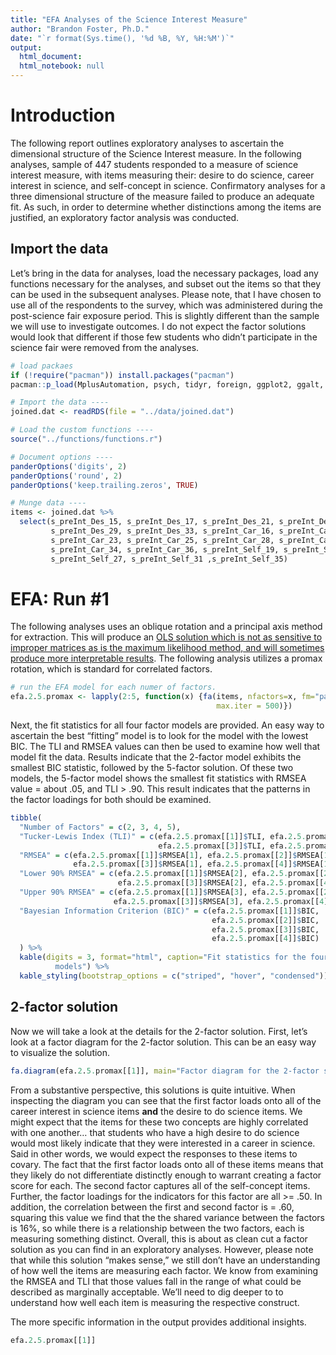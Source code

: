 ```yaml
---
title: "EFA Analyses of the Science Interest Measure"
author: "Brandon Foster, Ph.D."
date: "`r format(Sys.time(), '%d %B, %Y, %H:%M')`"
output:
  html_document:
  html_notebook: null
---
```


# Introduction

The following report outlines exploratory analyses to ascertain the dimensional structure of the Science Interest measure. In the following analyses, sample of 447 students responded to a measure of science interest measure, with items measuring their: desire to do science, career interest in science, and self-concept in science. Confirmatory analyses for a three dimensional structure of the measure failed to produce an adequate fit. As such, in order to determine whether distinctions among the items are justified, an exploratory factor analysis was conducted. 

## Import the data 
Let's bring in the data for analyses, load the necessary packages, load any functions necessary for the analyses, and subset out the items so that they can be used in the subsequent analyses. Please note, that I have chosen to use all of the respondents to the survey, which was administered during the post-science fair exposure period. This is slightly different than the sample we will use to investigate outcomes. I do not expect the factor solutions would look that different if those few students who didn't participate in the science fair were removed from the analyses.

```r
# load packaes
if (!require("pacman")) install.packages("pacman")
pacman::p_load(MplusAutomation, psych, tidyr, foreign, ggplot2, ggalt, ggthemes, readr, dplyr, knitr, scales, pander, lavaan, kableExtra, GPArotation)

# Import the data ----
joined.dat <- readRDS(file = "../data/joined.dat")

# Load the custom functions ----
source("../functions/functions.r")

# Document options ----
panderOptions('digits', 2)
panderOptions('round', 2)
panderOptions('keep.trailing.zeros', TRUE)

# Munge data ----
items <- joined.dat %>%
  select(s_preInt_Des_15, s_preInt_Des_17, s_preInt_Des_21, s_preInt_Des_24, s_preInt_Des_26, 
         s_preInt_Des_29, s_preInt_Des_33, s_preInt_Car_16, s_preInt_Car_18, s_preInt_Car_20, 
         s_preInt_Car_23, s_preInt_Car_25, s_preInt_Car_28, s_preInt_Car_30, s_preInt_Car_32, 
         s_preInt_Car_34, s_preInt_Car_36, s_preInt_Self_19, s_preInt_Self_22, 
         s_preInt_Self_27, s_preInt_Self_31 ,s_preInt_Self_35)
```

# EFA: Run #1

The following analyses uses an oblique rotation and a principal axis method for extraction. This will produce an [OLS solution which is not as sensitive to improper matrices as is the maximum likelihood method, and will sometimes produce more interpretable results](http://personality-project.org/r/psych/HowTo/factor.pdf). The following analysis utilizes a promax rotation, which is standard for correlated factors. 
```r
# run the EFA model for each numer of factors. 
efa.2.5.promax <- lapply(2:5, function(x) {fa(items, nfactors=x, fm="pa", rotate = "promax", 
                                              max.iter = 500)})
```

Next, the fit statistics for all four factor models are provided. An easy way to ascertain the best "fitting" model is to look for the model with the lowest BIC. The TLI and RMSEA values can then be used to examine how well that model fit the data. Results indicate that the 2-factor model exhibits the smallest BIC statistic, followed by the 5-factor solution. Of these two models, the 5-factor model shows the smallest fit statistics with RMSEA value = about .05, and TLI > .90. This result indicates that the patterns in the factor loadings for both should be examined. 

```r
tibble(
  "Number of Factors" = c(2, 3, 4, 5),
  "Tucker-Lewis Index (TLI)" = c(efa.2.5.promax[[1]]$TLI, efa.2.5.promax[[2]]$TLI,
                                 efa.2.5.promax[[3]]$TLI, efa.2.5.promax[[4]]$TLI), 
  "RMSEA" = c(efa.2.5.promax[[1]]$RMSEA[1], efa.2.5.promax[[2]]$RMSEA[1], 
              efa.2.5.promax[[3]]$RMSEA[1], efa.2.5.promax[[4]]$RMSEA[1]),
  "Lower 90% RMSEA" = c(efa.2.5.promax[[1]]$RMSEA[2], efa.2.5.promax[[2]]$RMSEA[2], 
                        efa.2.5.promax[[3]]$RMSEA[2], efa.2.5.promax[[4]]$RMSEA[2]),
  "Upper 90% RMSEA" = c(efa.2.5.promax[[1]]$RMSEA[3], efa.2.5.promax[[2]]$RMSEA[3], 
                       efa.2.5.promax[[3]]$RMSEA[3], efa.2.5.promax[[4]]$RMSEA[3]),
  "Bayesian Information Criterion (BIC)" = c(efa.2.5.promax[[1]]$BIC, 
                                             efa.2.5.promax[[2]]$BIC, 
                                             efa.2.5.promax[[3]]$BIC, 
                                             efa.2.5.promax[[4]]$BIC)
  ) %>%
  kable(digits = 3, format="html", caption="Fit statistics for the four different EFA 
          models") %>%
  kable_styling(bootstrap_options = c("striped", "hover", "condensed"))
```

## 2-factor solution
Now we will take a look at the details for the 2-factor solution. First, let's look at a factor diagram for the 2-factor solution. This can be an easy way to visualize the solution. 

```r
fa.diagram(efa.2.5.promax[[1]], main="Factor diagram for the 2-factor solution")
```

From a substantive perspective, this solutions is quite intuitive. When inspecting the diagram you can see that the first factor loads onto all of the career interest in science items **and** the desire to do science items. We might expect that the items for these two concepts are highly correlated with one another... that students who have a high desire to do science would most likely indicate that they were interested in a career in science. Said in other words, we would expect the responses to these items to covary. The fact that the first factor loads onto all of these items means that they likely do not differentiate distinctly enough to warrant creating a factor score for each. The second factor captures all of the self-concept items. Further, the factor loadings for the indicators for this factor are all >= .50. In addition, the correlation between the first and second factor is = .60, squaring this value we find that the the shared variance between the factors is 16%, so while there is a relationship between the two factors, each is measuring something distinct. Overall, this is about as clean cut a factor solution as you can find in an exploratory analyses. However, please note that while this solution "makes sense," we still don't have an understanding of how well the items are measuring each factor. We know from examining the RMSEA and TLI that those values fall in the range of what could be described as marginally acceptable. We'll need to dig deeper to to understand how well each item is measuring the respective construct. 

The more specific information in the output provides additional insights.

```r
efa.2.5.promax[[1]]
```